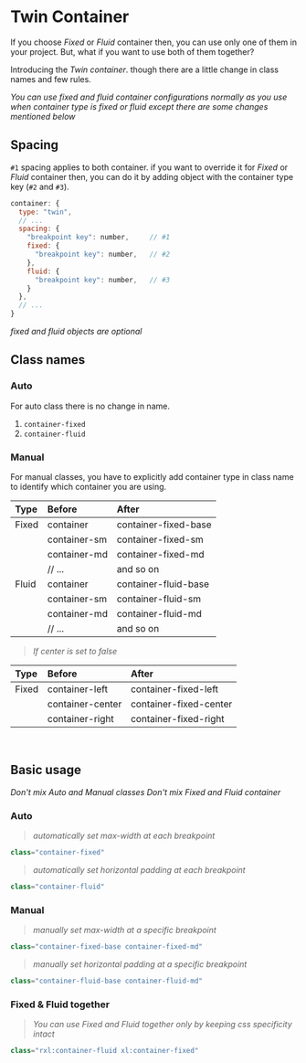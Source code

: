 
# Twin Container

If you choose _Fixed_ or _Fluid_ container then, you can use only one of them in your project. But, what if you want to use both of them together?

Introducing the _Twin container_. though there are a little change in class names and few rules.

<Callout type="info">
  <em>You can use fixed and fluid container</em>
  <em> configurations normally as you use</em>
  <em> when container type is fixed or fluid</em>
  <em> except there are some changes mentioned below</em>
</Callout>

<br />

## Spacing

`#1` spacing applies to both container. if you want to override it for _Fixed_ or _Fluid_ container then, you can do it by adding object with the container type key (`#2` and `#3`).

```js
container: {
  type: "twin",
  // ...
  spacing: {
    "breakpoint key": number,     // #1
    fixed: {
      "breakpoint key": number,   // #2
    },
    fluid: {
      "breakpoint key": number,   // #3
    }
  },
  // ...
}
```

<Callout type="info">
  <em>fixed and fluid objects are optional</em>
</Callout>

<br />

## Class names

### Auto

For auto class there is no change in name.

1. `container-fixed`
2. `container-fluid`

### Manual

For manual classes, you have to explicitly add container type in class name to identify which container you are using.

| Type  | Before       | After                |
| :---- | :----------- | :------------------- |
| Fixed | container    | container-fixed-base |
|       | container-sm | container-fixed-sm   |
|       | container-md | container-fixed-md   |
|       | // ...       | and so on            |
| Fluid | container    | container-fluid-base |
|       | container-sm | container-fluid-sm   |
|       | container-md | container-fluid-md   |
|       | // ...       | and so on            |

> <em>If center is set to false</em>

| Type  | Before           | After                  |
| :---- | :--------------- | :--------------------- |
| Fixed | container-left   | container-fixed-left   |
|       | container-center | container-fixed-center |
|       | container-right  | container-fixed-right  |

<br />

## Basic usage

<Callout type="error">
  <em>Don't mix Auto and Manual classes</em>
</Callout>
<Callout type="error">
  <em>Don't mix Fixed and Fluid container</em>
</Callout>

### Auto

> <em>automatically set max-width at each breakpoint</em>

```js
class="container-fixed"
```

> <em>automatically set horizontal padding at each breakpoint</em>

```js
class="container-fluid"
```

### Manual

> <em>manually set max-width at a specific breakpoint</em>

```js
class="container-fixed-base container-fixed-md"
```

> <em>manually set horizontal padding at a specific breakpoint</em>

```js
class="container-fluid-base container-fluid-md"
```

### Fixed & Fluid together

> <em>You can use Fixed and Fluid together only</em>
> <em> by keeping css specificity intact</em>

```js
class="rxl:container-fluid xl:container-fixed"
```
